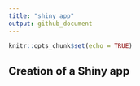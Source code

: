 ```yaml
---
title: "shiny app"
output: github_document
---
```


```r
knitr::opts_chunk$set(echo = TRUE)
```

## Creation of a Shiny app
